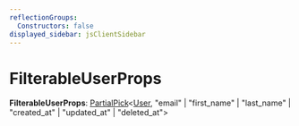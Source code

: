 ```yaml
---
reflectionGroups:
  Constructors: false
displayed_sidebar: jsClientSidebar
---
```



# FilterableUserProps

 **FilterableUserProps**: [PartialPick](js_client.internal.internal.PartialPick.mdx)&#60;[User](../classes/js_client.internal.User.mdx), "email" \| "first_name" \| "last_name" \| "created_at" \| "updated_at" \| "deleted_at"&#62;
